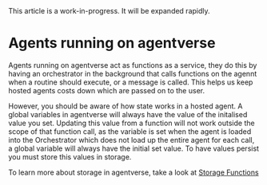 
<Callout type="info" emoji="ℹ️">
This article is a work-in-progress. It will be expanded rapidly.
</Callout>


# Agents running on agentverse

Agents running on agentverse act as functions as a service, they do this by having an orchestrator in the background that calls functions on the agennt when a routine should execute, or a message is called. This helps us keep hosted agents costs down which are passed on to the user.

However, you should be aware of how state works in a hosted agent. A global variables in agentverse will always have the value of the initalised value you set. Updating this value from a function will not work outside the scope of that function call, as the variable is set when the agent is loaded into the Orchestrator which does not load up the entire agent for each call, a global variable will always have the initial set value. To have values persist you must store this values in storage.

To learn more about storage in agentverse, take a look at [Storage Functions](/guides/agents/intermediate/storage-function)
